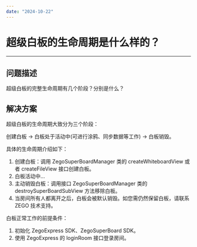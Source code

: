 ```yaml
---
date: "2024-10-22"
---
```

# 超级白板的生命周期是什么样的？
---

## 问题描述
超级白板的完整生命周期有几个阶段？分别是什么？

## 解决方案
超级白板的生命周期大致分为三个阶段：

创建白板 -> 白板处于活动中(可进行涂鸦、同步数据等工作) -> 白板销毁。

具体的生命周期介绍如下：

1. 创建白板：调用 ZegoSuperBoardManager 类的 createWhiteboardView 或者 createFileView 接口创建白板。
2. 白板活动中...
3. 主动销毁白板：调用接口 ZegoSuperBoardManager 类的 destroySuperBoardSubView 方法移除白板。 
4. 当房间所有人都离开之后，白板会被默认销毁。如您需仍然保留白板，请联系 ZEGO 技术支持。

白板正常工作的前提条件：

1. 初始化 ZegoExpress SDK、ZegoSuperBoard SDK。
2. 使用 ZegoExpress 的 loginRoom 接口登录房间。